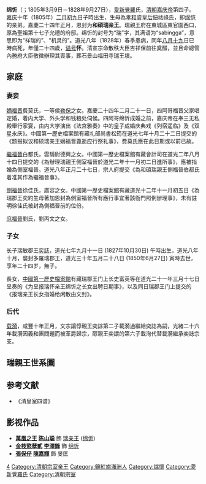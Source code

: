 {{東亞男性歷史人物
|名稱 =綿忻
|身份 =
|國家 =
|時代 =
|主君 =
|屆數 =
|最高職務 =
|前任 = 
|繼任 = 
|圖片名稱 =
|圖片大小 =
|圖片說明 =
|姓 =爱新觉罗
|名 =綿忻
|字 =筠亭
|名乘 =<!--琉球士族用-->
|官職 =
|封爵 =
|封號 =瑞亲王
|位階 =瑞怀亲王
|御稱號 =<!--日本皇族之稱號-->
|宮號1 =<!--日本皇族之宮號-->
|宮號2 =<!--朝鮮王族之宮號-->
|封地 =
|神號 =
|尊號 =
|族裔 = 
|旗籍 =鑲紅旗
|氏族 =
|籍貫 =右翼近支鑲紅旗第一族
|本貫 =
|祖籍 =
|本籍 =
|出身地 =
|府邸 =
|世系 = 
|初名 =
|乳名 =<!--日本、朝鮮、琉球以外人物用-->
|幼名 =<!--日本人用-->
|兒名 =<!--朝鮮人用-->
|童名 =<!--琉球人用-->
|小字 =
|別名 =
|號 =
|法號 =
|院號 =
|其他名號 =
|出生日期 = 嘉慶十年二月初九日<br>1805年3月9日
|出生地點 =
|婚年 =
|逝世年 = 道光八年八月十九日<br>1828年9月27日（24岁）
|逝世地 =
|諡號 =怀
|墓葬 =
|祠廟 =
|父親 =[[仁宗|仁宗]]睿皇帝[[顒琰|顒琰]]
|嫡母 =[[孝淑睿皇后|孝淑睿皇后]]喜塔臘氏
|母親 =[[孝和睿皇后|孝和睿皇后]]钮祜禄氏
|元配 =
|正室 =
|妻 =費莫氏
|繼室 =
|平妻 =
|側室 =
|元配之父 =额弼
|元配之嫡母 =
|元配之母 =
|正室之父 =
|正室之嫡母 =
|正室之母 =
|妻之父 =
|妻之嫡母 =
|妻之母 =
|繼室之父 =
|繼室之嫡母 =
|繼室之母 =
|平妻之父 =
|平妻之嫡母 =
|平妻之母 =
|兄弟 =[[绵恺|绵恺]]
|姊妹 =皇七女
|嫡兄弟 =
|嫡姊妹 =
|庶兄弟 =
|庶姊妹 =
|同胞兄弟 =
|同胞姊妹 =
|異母兄弟 =穆郡王<br>[[道光帝|道光帝]]旻宁<br>[[绵愉|绵愉]]
|異母姊妹 =皇长女<br>皇次女<br>[[莊敬和碩公主|莊敬和碩公主]]<br>[[莊靜固倫公主|莊靜固倫公主]]<br>[[慧安和碩公主|慧安和碩公主]]<br>皇六女<br>皇七女<br>皇八女<br>[[慧愍固倫公主|慧愍固倫公主]]
|異父兄弟 =
|異父姊妹 =
|繼兄弟 =
|繼姊妹 =
|子 =[[奕誌|奕誌]]
|女 =无
|嫡子 =
|嫡女 =
|庶子 =
|庶女 =
|養子 =
|養女 =
|繼子 =
|繼女 =
|其他親屬 =
|出身 = <!---此处指科举出身--->
|功名 = 
|經歷 = 
}}

'''绵忻'''（{{lang-mnc|ᠮᡳᠶᠠᠨ ᠰᡳᠨ|v=miyan sin}}；1805年3月9日－1828年9月27日），[[愛新覺羅|愛新覺羅]]氏，[[清朝|清朝]][[嘉庆帝|嘉庆帝]]第四子。[[嘉庆|嘉庆]]十年（1805年）[[二月初九|二月初九]]日子時出生，生母為[[孝和睿皇后|孝和睿皇后]]鈕祜祿氏，即[[绵恺|绵恺]]的亲弟。嘉慶二十四年正月，恩封为'''和碩瑞亲王'''。瑞親王府在東城區東官園西口，原為聖祖第十七子允禮的府邸。绵忻的封号为“瑞”字，其满语为“sabingga”，意思即为“祥瑞的”、“机灵的”。道光八年（1828年）春季患病，同年[[八月十九|八月十九]]日巳時病死，年僅二十四歲，[[谥号|谥号]]'''怀'''。清宣宗命散秩大臣吉祥保前往奠醊，並且命總管內務府大臣敬徵辦理其喪事，葬石景山福田寺瑞王墳。

==家庭==
===妻妾===

[[嫡福晋|嫡福晋]]费莫氏，一等侯[[勒保|勒保]]之女。嘉慶二十四年二月二十一日，四阿哥福晋父家唱定婚，着内大学、外头学和钱粮处伺候。四阿哥绵忻成婚之前，嘉庆帝在奉三无私殿舉行家宴，由内大学演出《法宫雅奏》中的皇子成婚庆典戏《列宿遥临》及《双星永庆》。中國第一歷史檔案館有藏礼部尚書松筠在道光七年十月二十二日提交的《题报拟议和硕瑞亲王嫡福晋蓖逝应行祭礼事》，費莫氏應在此日期或以前已故。

[[福晉|繼福晉]]白都氏，雲騎尉德興之女。中國第一歷史檔案館有藏會計司在道光二年八月十四日提交的《為辦理瑞親王側室福晉於道光二年十一月初二日進所事》，應被指婚為側室福晉。道光八年正月二十七日，宗人府提交《為和碩瑞親王側福晉伯都氏着准其作為繼福晉事》。

[[側福晉|側福晉]]徐佳氏，廣容之女。中國第一歷史檔案館有藏道光十二年十一月初五日《為瑞郡王奕約生母著加恩封為側室福晉所有應行事宜著該衙門照例辦理事》，未有註明徐佳氏被封為側福晉前的位份。

[[庶福晉|庶福晉]]劉氏，劉丙文之女。

===子女===

长子瑞敏郡王[[奕誌|奕誌]]，道光七年九月十一日 (1827年10月30日) 午時出生，道光八年十月，襲封多羅瑞郡王，道光三十年五月二十八日 (1850年6月27日) 寅時去世，享年二十四岁，無子。

長女，[[中國第一歷史檔案館|中國第一歷史檔案館]]有藏瑞郡王门上长史富英等在道光二十一年三月十七日呈奏的《为呈报瑞怀亲王绵忻之长女出聘日期事》，以及同日瑞郡王门上提交的《报瑞亲王长女指婚给闲散由文封》。

===后代===

[[载漪|载漪]]，咸豐十年正月，文宗讓惇親王奕誴第二子載漪過繼給奕誌為嗣，光緒二十六年載漪因義和團問題而被革爵歸宗，醇親王奕譞的第六子載洵代替載漪繼承奕誌宗支。

==瑞親王世系圖==
<center>
{{familytree/start}}
{{familytree|border=0 | | | | | | |:| ado |ado=过继 }}
{{familytree | |,|-|-|-|-|-|-|-|.| |}}
{{familytree | Mn | | | | | | Mh |Mn=道光帝[[旻寧|旻寧]]|Mh='''瑞懷親王'''綿忻<br>1805-'''1819-1828'''}}
{{familytree | |)|-|-|-|.| | | |!|}}
{{familytree | Yc | | Yx | | Yz |Yx=醇賢親王[[奕譞|奕譞]]<br>1840-1891|Yc=惇勤親王[[奕誴|奕誴]]<br>1831-1889|Yz='''瑞敏郡王'''[[奕誌|奕誌]]<br>1827-'''1828-1850'''}}
{{familytree | |!|F|~|~|#|V|~|~|J|}}
{{familytree | Zl | | Zx |Zx='''郡王銜貝勒'''[[載洵|載洵]]<br>1886-'''1902-1949'''|Zl=已革端郡王[[載漪|載漪]]<br>1854-'''1861-1900'''-1922|Zy='''貝勒'''[[載瀛|載瀛]]<br>1875-'''1900-?'''}}
{{familytree | | | | | |!|}}
{{familytree | | | | | Pg |Pg=[[溥侊|溥侊]]<br>1904-?}}
{{familytree/end}}
</center>

==参考文献==
*《清皇室四谱》

==影视作品==
*'''[[萬凰之王|萬凰之王]]'''  '''[[陈山聪|陈山聪]]''' 飾 [[瑞亲王|瑞亲王]] ([[绵忻|绵忻]])
*'''[[金枝慾孽貳|金枝慾孽貳]]'''  '''[[李澤鋒|李澤鋒]]''' 飾 [[绵忻|绵忻]]
*'''[[張保仔_(2014年電視劇)|張保仔]]'''  '''[[陳嘉輝|陳嘉輝]]''' 飾 旻匡


{{start box}}
{{s-hou|瑞親王世系|3月9日|1805年|9月27日|1828年|清仁宗世系}}
{{s-roy}}
{{s-new|新封爵}}
{{s-title|[[瑞親王|瑞親王]]|任職期間:1819年－1828年}}
{{s-after|遞降為郡王<br>長子瑞敏郡王[[奕誌|奕誌]]}}
{{end box}}

[[Category:清仁宗皇子|4]]
[[Category:清朝宗室亲王|Category:清朝宗室亲王]]
[[Category:鑲紅旗滿洲人|Category:鑲紅旗滿洲人]]
[[Category:諡懷|Category:諡懷]]
[[Category:愛新覺羅氏|Category:愛新覺羅氏]]
[[Category:清朝宗室|Category:清朝宗室]]